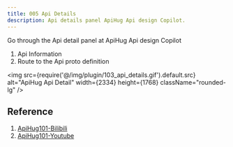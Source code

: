 ```yaml
---
title: 005 Api Details
description: Api details panel ApiHug Api design Copilot.
---
```


Go through the Api detail panel at ApiHug Api design Copilot

1. Api Information
2. Route to the Api proto definition

<img src={require('@/img/plugin/103_api_details.gif').default.src} alt="ApiHug Api Detail" width={2334} height={1768} className="rounded-lg" />


## Reference

1. [ApiHug101-Bilibili](https://space.bilibili.com/666522636)
2. [ApiHug101-Youtube](https://youtube.com/@ApiHug?si=C1yw0poHA01zbmyj)

